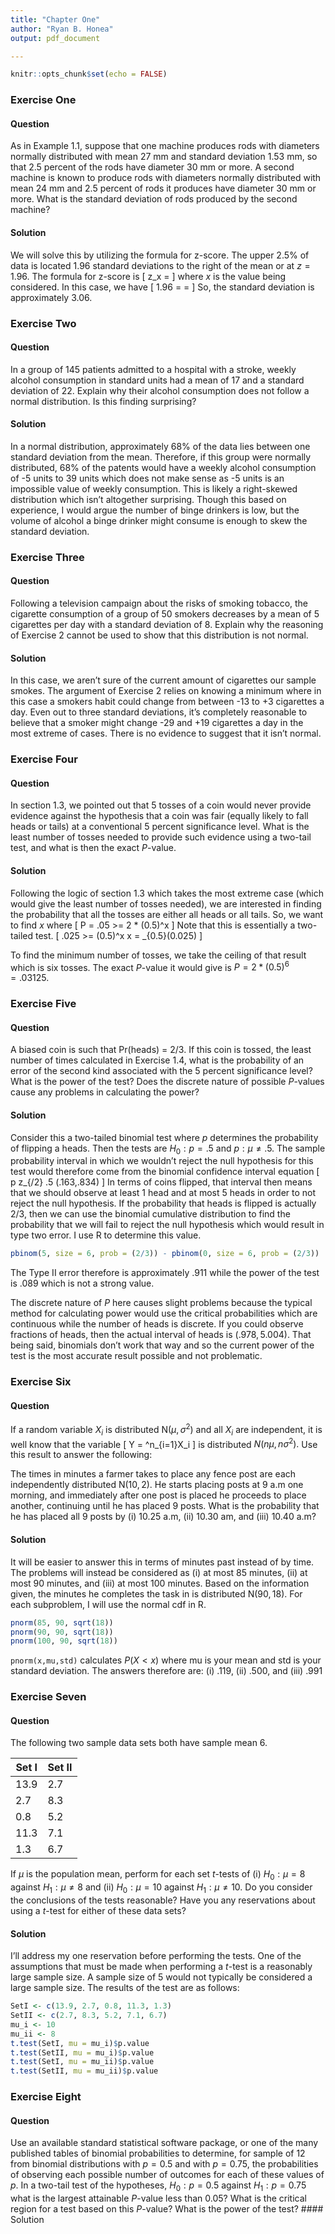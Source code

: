 ```yaml
---
title: "Chapter One"
author: "Ryan B. Honea"
output: pdf_document

---
```


```r
knitr::opts_chunk$set(echo = FALSE)
```
### Exercise One
#### Question
As in Example 1.1, suppose that one machine produces rods with diameters normally distributed with mean 27 mm and standard deviation 1.53 mm, so that 2.5 percent of the rods have diameter 30 mm or more. A second machine is known to produce rods with diameters normally distributed with mean 24 mm and 2.5 percent of rods it produces have diameter 30 mm or more. What is the standard deviation of rods produced by the second machine?
	
#### Solution
We will solve this by utilizing the formula for z-score. The upper 2.5\% of data is located 1.96 standard deviations to the right of the mean or at
	$z = 1.96$. The formula for z-score is
	\[
		z_x = \frac{x - \mu}{\sigma}
	\]
where $x$ is the value being considered. In this case, we have
	\[
		1.96 = \frac{30 - 24}{\sigma} \rightarrow \sigma = \frac{30 - 24}{1.96}
		\rightarrow \sigma \approx 3.06
	\]
So, the standard deviation is approximately 3.06.
	
### Exercise Two
#### Question
In a group of 145 patients admitted to a hospital with a stroke, weekly alcohol consumption in standard units had a mean of 17 and a standard deviation of 22. Explain why their alcohol consumption does not follow a normal distribution. Is this finding surprising?
	
#### Solution
In a normal distribution, approximately 68\% of the data lies between one standard deviation from the mean. Therefore, if this group were normally distributed, 68\% of the patents would have a weekly alcohol consumption of -5 units to 39 units which does not make sense as -5 units is an impossible value of weekly consumption. This is likely a right-skewed distribution which	isn't altogether surprising. Though this based on experience, I would argue the number of binge drinkers is low, but the volume of alcohol a binge drinker might consume is enough to skew the standard deviation.

### Exercise Three
#### Question
Following a television campaign about the risks of smoking tobacco, the cigarette consumption of a group of 50 smokers decreases by a mean of 5 cigarettes per day with a standard deviation of 8. Explain why the reasoning of Exercise 2 cannot be used to show that this distribution is not normal.

#### Solution
In this case, we aren't sure of the current amount of cigarettes our sample smokes. The argument of Exercise 2 relies on knowing a minimum where in this case a smokers habit could change from between -13 to +3 cigarettes a day. Even out to three standard deviations, it's completely reasonable to believe that a smoker might change -29 and +19 cigarettes a day in the most extreme of cases. There is no evidence to suggest that it isn't normal.

### Exercise Four
#### Question
In section 1.3, we pointed out that 5 tosses of a coin would never provide evidence against the hypothesis that a coin was fair (equally likely to fall heads or tails) at a conventional 5 percent significance level. What is the least number of tosses needed to provide such evidence using a two-tail test, and what is then the exact $P$-value.
	
#### Solution
Following the logic of section 1.3 which takes the most extreme case (which would give the least number of tosses needed), we are interested in finding the probability that all the tosses are either all heads or all tails. So, we want to find $x$ where 
	\[
		P = 	.05 >= 2 * (0.5)^x
	\]
Note that this is essentially a two-tailed test.
	\[
		.025 >= (0.5)^x \rightarrow x = \log_{0.5}(0.025) \approx 5.32
	\]
	
To find the minimum number of tosses, we take the ceiling of that result which is six tosses. The exact $P$-value it would give is $P = 2 * (0.5)^6 = .03125$.

### Exercise Five
#### Question
A biased coin is such that Pr(heads) = 2/3. If this coin is tossed, the least number of times calculated in Exercise 1.4, what is the probability of an error of the second kind associated with the 5 percent significance level? What is the power of the test? Does the discrete nature of possible $P$-values cause any problems in calculating the power?	
	
#### Solution
Consider this a two-tailed binomial test where $p$ determines the probability of flipping a heads. Then the tests are $H_0: p = .5$ and $p: \mu \neq .5$. The sample probability interval in which we wouldn't reject the null hypothesis for this test would therefore come from the binomial confidence interval equation
	\[
		p \pm z_{\alpha/2}\sqrt{\frac{1}{n}p(1-p)} \rightarrow
		.5 \pm 1.65\sqrt{\frac{1}{6}{.5*.5}} \rightarrow
		(.163,.834)
	\]
In terms of coins flipped, that interval then means that we should observe at least 1 head and at most 5 heads in order to not reject the null hypothesis. If the probability that heads is flipped is actually $2/3$, then we can use the binomial cumulative distribution to find the probability that we will fail to reject the null hypothesis which would result in type two error. I use R to determine this value.

```r
pbinom(5, size = 6, prob = (2/3)) - pbinom(0, size = 6, prob = (2/3))
```

The Type II error therefore is approximately .911 while the power of the test is .089 which is not a strong value.
	
The discrete nature of $P$ here causes slight problems because the typical method for calculating power would use the critical probabilities which are continuous while the number of heads is discrete. If you could observe fractions of heads, then the actual interval of heads is $(.978, 5.004)$. That being said, binomials don't work that way and so the current power of the test is the most accurate result possible and not problematic. 

### Exercise Six
#### Question
If a random variable $X_i$ is distributed N$(\mu, \sigma^2)$ and all $X_i$ are independent, it is well know that the variable
	\[
		Y = \sum^n_{i=1}X_i
	\]
is distributed $N(n\mu, n\sigma^2).$ Use this result to answer the following:

The times in minutes a farmer takes to place any fence post are each independently distributed N$(10,2)$. He starts placing posts at 9 a.m one	morning, and immediately after one post is placed he proceeds to place another, continuing until he has placed 9 posts. What is the probability that he has placed all 9 posts by (i) 10.25 a.m, (ii) 10.30 am, and (iii) 10.40 a.m?

#### Solution
It will be easier to answer this in terms of minutes past instead of by time. The problems will instead be considered as (i) at most 85 minutes, (ii) at most 90 minutes, and (iii) at most 100 minutes. Based on the information given, the minutes he completes the task in is distributed N$(90, 18)$. For each subproblem, I will use the normal cdf in R.

```r
pnorm(85, 90, sqrt(18))
pnorm(90, 90, sqrt(18))
pnorm(100, 90, sqrt(18))
```

```pnorm(x,mu,std)``` calculates $P(X < x)$ where mu is your mean and std is your standard deviation. The answers therefore are:
	(i) .119,
	(ii) .500, and
	(iii) .991

### Exercise Seven
#### Question
The following two sample data sets both have sample mean 6.

| Set I 	| Set II 	|
|-------	|--------	|
| 13.9 	| 2.7 	|
| 2.7 	| 8.3 	|
| 0.8 	| 5.2 	|
| 11.3 	| 7.1 	|
| 1.3 	| 6.7 	|

If $\mu$ is the population mean, perform for each set $t$-tests of (i) $H_0: \mu = 8$ against $H_1: \mu \neq 8$ and (ii) $H_0: \mu = 10$ against $H_1: \mu \neq 10$. Do you consider the conclusions of the tests reasonable? Have you any reservations about using a $t$-test for either of these data sets?
	
#### Solution
I'll address my one reservation before performing the tests. One of the assumptions that must be made when performing a $t$-test is a reasonably large sample size. A sample size of $5$ would not typically be considered a large sample size. The results of the test are as follows:

```r
SetI <- c(13.9, 2.7, 0.8, 11.3, 1.3)
SetII <- c(2.7, 8.3, 5.2, 7.1, 6.7)
mu_i <- 10
mu_ii <- 8
t.test(SetI, mu = mu_i)$p.value
t.test(SetII, mu = mu_i)$p.value
t.test(SetI, mu = mu_ii)$p.value
t.test(SetII, mu = mu_ii)$p.value
```

### Exercise Eight
#### Question
Use an available standard statistical software package, or one of the many published tables of binomial probabilities to determine, for sample of 12 from binomial distributions with $p = 0.5$ and with $p = 0.75$, the probabilities of observing each possible number of outcomes for each of these values of $p$. In a two-tail test of the hypotheses, $H_0: p = 0.5$ against $H_1: p = 0.75$ what is the largest attainable $P$-value less than 0.05? What is the critical region for a test based on this $P$-value? What is the power of the test?
#### Solution




